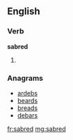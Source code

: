 ==English==

===Verb===
'''sabred'''

# {{past of|sabre}}

===Anagrams===
* [[ardebs#English|ardebs]]
* [[beards#English|beards]]
* [[breads#English|breads]]
* [[debars#English|debars]]

[[fr:sabred]]
[[mg:sabred]]